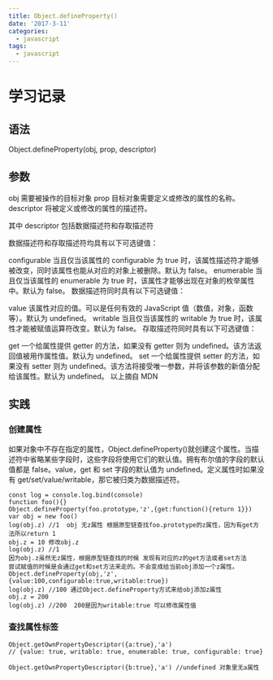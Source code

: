 ```yaml
---
title: Object.defineProperty()
date: '2017-3-11'
categories:
  - javascript
tags:
  - javascript
---
```


# 学习记录

## 语法

Object.defineProperty(obj, prop, descriptor)

## 参数

obj
需要被操作的目标对象
prop
目标对象需要定义或修改的属性的名称。
descriptor
将被定义或修改的属性的描述符。

其中 descriptor 包括数据描述符和存取描述符

数据描述符和存取描述符均具有以下可选键值：

configurable
当且仅当该属性的 configurable 为 true 时，该属性描述符才能够被改变，同时该属性也能从对应的对象上被删除。默认为 false。
enumerable
当且仅当该属性的 enumerable 为 true 时，该属性才能够出现在对象的枚举属性中。默认为 false。
数据描述符同时具有以下可选键值：

value
该属性对应的值。可以是任何有效的 JavaScript 值（数值，对象，函数等）。默认为 undefined。
writable
当且仅当该属性的 writable 为 true 时，该属性才能被赋值运算符改变。默认为 false。
存取描述符同时具有以下可选键值：

get
一个给属性提供 getter 的方法，如果没有 getter 则为 undefined。该方法返回值被用作属性值。默认为 undefined。
set
一个给属性提供 setter 的方法，如果没有 setter 则为 undefined。该方法将接受唯一参数，并将该参数的新值分配给该属性。默认为 undefined。
以上摘自 MDN

## 实践

### 创建属性

如果对象中不存在指定的属性，Object.defineProperty()就创建这个属性。当描述符中省略某些字段时，这些字段将使用它们的默认值。拥有布尔值的字段的默认值都是 false。value，get 和 set 字段的默认值为 undefined。定义属性时如果没有 get/set/value/writable，那它被归类为数据描述符。

```
const log = console.log.bind(console)
function foo(){}
Object.defineProperty(foo.prototype,'z',{get:function(){return 1}})
var obj = new foo()
log(obj.z) //1  obj 无z属性 根据原型链查找foo.prototype的z属性，因为有get方法所以return 1
obj.z = 10 修改obj.z
log(obj.z) //1
因为obj.z虽然无z属性，根据原型链查找的时候 发现有对应的z的get方法或者set方法
尝试赋值的时候是会通过get和set方法来走的。不会变成给当前obj添加一个z属性。
Object.defineProperty(obj,'z',{value:100,configurable:true,writable:true})
log(obj.z) //100 通过Object.defineProperty方式来给obj添加z属性
obj.z = 200
log(obj.z) //200  200是因为writable:true 可以修改属性值
```

### 查找属性标签

```
Object.getOwnPropertyDescriptor({a:true},'a')
// {value: true, writable: true, enumerable: true, configurable: true}

Object.getOwnPropertyDescriptor({b:true},'a') //undefined 对象里无a属性
```

